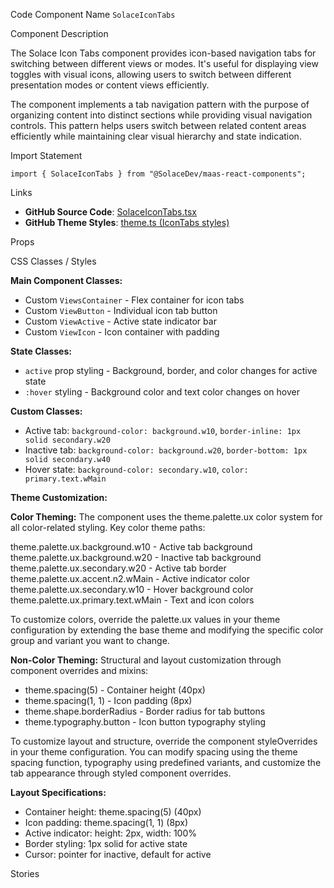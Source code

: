 
<Meta of={SolaceIconTabsStories} />

<Title>Solace Icon Tabs</Title>

<Description of={SolaceIconTabsStories} />

<Subtitle>Code Component Name</Subtitle>
`SolaceIconTabs`

<Subtitle>Component Description</Subtitle>

The Solace Icon Tabs component provides icon-based navigation tabs for switching between different views or modes. It's useful for displaying view toggles with visual icons, allowing users to switch between different presentation modes or content views efficiently.

The component implements a tab navigation pattern with the purpose of organizing content into distinct sections while providing visual navigation controls. This pattern helps users switch between related content areas efficiently while maintaining clear visual hierarchy and state indication.

<Subtitle>Import Statement</Subtitle>

```tsx
import { SolaceIconTabs } from "@SolaceDev/maas-react-components";
```

<Subtitle>Links</Subtitle>

- **GitHub Source Code**: [SolaceIconTabs.tsx](https://github.com/SolaceDev/maas-react-components/blob/main/src/components/layout/SolaceIconTabs.tsx)
- **GitHub Theme Styles**: <a href="https://github.com/SolaceDev/maas-react-components/blob/main/src/resources/theme.ts#:~:text=IconTabs" target="_blank">theme.ts (IconTabs styles)</a>

<Subtitle>Props</Subtitle>

<ArgTypes of={SolaceIconTabsStories} />

<Subtitle>CSS Classes / Styles</Subtitle>

**Main Component Classes:**

- Custom `ViewsContainer` - Flex container for icon tabs
- Custom `ViewButton` - Individual icon tab button
- Custom `ViewActive` - Active state indicator bar
- Custom `ViewIcon` - Icon container with padding

**State Classes:**

- `active` prop styling - Background, border, and color changes for active state
- `:hover` styling - Background color and text color changes on hover

**Custom Classes:**

- Active tab: `background-color: background.w10`, `border-inline: 1px solid secondary.w20`
- Inactive tab: `background-color: background.w20`, `border-bottom: 1px solid secondary.w40`
- Hover state: `background-color: secondary.w10`, `color: primary.text.wMain`

**Theme Customization:**

**Color Theming:**
The component uses the theme.palette.ux color system for all color-related styling. Key color theme paths:

<div style={{ display: "flex", alignItems: "center", margin: "8px 0" }}>
	<div
		style={{
			width: "16px",
			height: "16px",
			backgroundColor: "#F5F5F5",
			border: "1px solid rgba(0,0,0,0.2)",
			borderRadius: "3px",
			marginRight: "8px"
		}}
	></div>
	<span>theme.palette.ux.background.w10 - Active tab background</span>
</div>
<div style={{ display: "flex", alignItems: "center", margin: "8px 0" }}>
	<div
		style={{
			width: "16px",
			height: "16px",
			backgroundColor: "#E0E0E0",
			border: "1px solid rgba(0,0,0,0.2)",
			borderRadius: "3px",
			marginRight: "8px"
		}}
	></div>
	<span>theme.palette.ux.background.w20 - Inactive tab background</span>
</div>
<div style={{ display: "flex", alignItems: "center", margin: "8px 0" }}>
	<div
		style={{
			width: "16px",
			height: "16px",
			backgroundColor: "#CCCCCC",
			border: "1px solid rgba(0,0,0,0.2)",
			borderRadius: "3px",
			marginRight: "8px"
		}}
	></div>
	<span>theme.palette.ux.secondary.w20 - Active tab border</span>
</div>
<div style={{ display: "flex", alignItems: "center", margin: "8px 0" }}>
	<div
		style={{
			width: "16px",
			height: "16px",
			backgroundColor: "#0066CC",
			border: "1px solid rgba(0,0,0,0.2)",
			borderRadius: "3px",
			marginRight: "8px"
		}}
	></div>
	<span>theme.palette.ux.accent.n2.wMain - Active indicator color</span>
</div>
<div style={{ display: "flex", alignItems: "center", margin: "8px 0" }}>
	<div
		style={{
			width: "16px",
			height: "16px",
			backgroundColor: "#F8F8F8",
			border: "1px solid rgba(0,0,0,0.2)",
			borderRadius: "3px",
			marginRight: "8px"
		}}
	></div>
	<span>theme.palette.ux.secondary.w10 - Hover background color</span>
</div>
<div style={{ display: "flex", alignItems: "center", margin: "8px 0" }}>
	<div
		style={{
			width: "16px",
			height: "16px",
			backgroundColor: "#333333",
			border: "1px solid rgba(0,0,0,0.2)",
			borderRadius: "3px",
			marginRight: "8px"
		}}
	></div>
	<span>theme.palette.ux.primary.text.wMain - Text and icon colors</span>
</div>

To customize colors, override the palette.ux values in your theme configuration by extending the base theme and modifying the specific color group and variant you want to change.

**Non-Color Theming:**
Structural and layout customization through component overrides and mixins:

- theme.spacing(5) - Container height (40px)
- theme.spacing(1, 1) - Icon padding (8px)
- theme.shape.borderRadius - Border radius for tab buttons
- theme.typography.button - Icon button typography styling

To customize layout and structure, override the component styleOverrides in your theme configuration. You can modify spacing using the theme spacing function, typography using predefined variants, and customize the tab appearance through styled component overrides.

**Layout Specifications:**

- Container height: theme.spacing(5) (40px)
- Icon padding: theme.spacing(1, 1) (8px)
- Active indicator: height: 2px, width: 100%
- Border styling: 1px solid for active state
- Cursor: pointer for inactive, default for active

<Subtitle>Stories</Subtitle>

<CustomStories />
